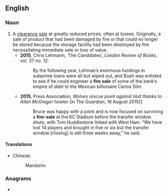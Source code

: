 {{also|firesale|fire-sale}}
==English==

===Noun===
{{wikipedia}}
{{en-noun}}

# A [[clearance]] [[sale]] at greatly reduced prices, often at losses. Originally, a sale of product that had been damaged by fire or that could no longer be stored because the storage facility had been destroyed by fire necessitating immediate sale or loss of value.
#* '''2015''', Chris Lehmann, ‘The Candidates’, ''London Review of Books'', vol. 37 no. 12:
#*: By the following year, Lehman’s enormous holdings in subprime loans were all but wiped out, and Bush was enlisted to see if he could engineer a '''fire sale''' of some of the bank’s empire of debt to the Mexican billionaire Carlos Slim.
#* '''2015''', Press Association, ''Wolves rescue point against Hull thanks to Allan McGregor howler'' (in ''The Guardian'', 16 August 2015)[http://www.theguardian.com/football/2015/aug/16/wolverhampton-wanderers-hull-city-championship-match-report]
#*: Bruce was happy with a point and is now focused on surviving a '''fire-sale''' at the KC Stadium before the transfer window shuts, with Tom Huddlestone linked with West Ham. “We have lost 14 players and brought in five or six but the transfer window [closing] is still three weeks away,” he said.

====Translations====
{{trans-top|clearance sale at reduced prices}}
* Chinese:
*: Mandarin: {{t|cmn|清仓甩卖|sc=Hani}}
{{trans-mid}}
{{trans-bottom}}

===Anagrams===
* {{anagrams|en|filarees|safelier}}